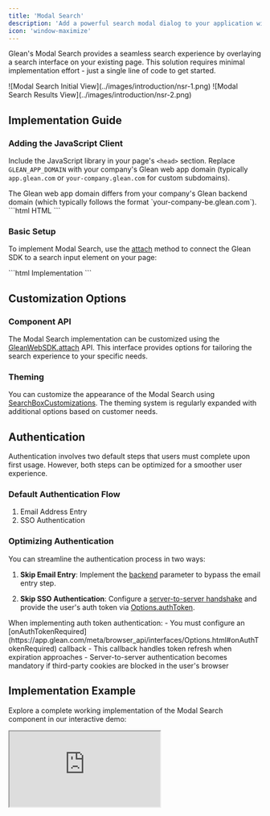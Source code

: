 ```yaml
---
title: 'Modal Search'
description: 'Add a powerful search modal dialog to your application with minimal code integration'
icon: 'window-maximize'
---
```


Glean's Modal Search provides a seamless search experience by overlaying a search interface on your existing page. This solution requires minimal implementation effort - just a single line of code to get started.

<Frame>
  ![Modal Search Initial View](../images/introduction/nsr-1.png)
</Frame>

<Frame>
  ![Modal Search Results View](../images/introduction/nsr-2.png)
</Frame>

## Implementation Guide

### Adding the JavaScript Client

Include the JavaScript library in your page's `<head>` section. Replace `GLEAN_APP_DOMAIN` with your company's Glean web app domain (typically `app.glean.com` or `your-company.glean.com` for custom subdomains).

<Info>
  The Glean web app domain differs from your company's Glean backend domain
  (which typically follows the format `your-company-be.glean.com`).
</Info>

<CodeGroup>
  ```html HTML
  <script
    defer
    src="https://{GLEAN_APP_DOMAIN}/embedded-search-latest.min.js"
  ></script>
  ```
</CodeGroup>

### Basic Setup

To implement Modal Search, use the [attach](https://app.glean.com/meta/browser_api/interfaces/GleanWebSDK.html#attach) method to connect the Glean SDK to a search input element on your page:

<CodeGroup>
  ```html Implementation
  <script>
    addEventListener('DOMContentLoaded', () =>{' '}
    {GleanWebSDK.attach(document.getElementById('search-box'))})
  </script>
  ```
</CodeGroup>

## Customization Options

### Component API

The Modal Search implementation can be customized using the [GleanWebSDK.attach](https://app.glean.com/meta/browser_api/interfaces/GleanWebSDK.html#attach) API. This interface provides options for tailoring the search experience to your specific needs.

### Theming

You can customize the appearance of the Modal Search using [SearchBoxCustomizations](https://app.glean.com/meta/browser_api/interfaces/SearchBoxCustomizations.html). The theming system is regularly expanded with additional options based on customer needs.

## Authentication

<Note>
  Authentication involves two default steps that users must complete upon first
  usage. However, both steps can be optimized for a smoother user experience.
</Note>

### Default Authentication Flow

1. Email Address Entry
2. SSO Authentication

### Optimizing Authentication

You can streamline the authentication process in two ways:

1. **Skip Email Entry**: Implement the [backend](https://app.glean.com/meta/browser_api/interfaces/SearchOptions.html#backend) parameter to bypass the email entry step.

2. **Skip SSO Authentication**: Configure a [server-to-server handshake](https://docs.google.com/document/d/12q1oQWwhkLQyIHXKE7OF6XtvJZ5av50Wd_NKUbRh5u4/edit) and provide the user's auth token via [Options.authToken](https://app.glean.com/meta/browser_api/interfaces/Options.html#authToken).

<Warning>
  When implementing auth token authentication: - You must configure an
  [onAuthTokenRequired](https://app.glean.com/meta/browser_api/interfaces/Options.html#onAuthTokenRequired)
  callback - This callback handles token refresh when expiration approaches -
  Server-to-server authentication becomes mandatory if third-party cookies are
  blocked in the user's browser
</Warning>

## Implementation Example

Explore a complete working implementation of the Modal Search component in our interactive demo:

<Frame>
  <iframe
    src="https://codepen.io/GleanWork/embed/VwWJOjZ?default-tab=js%2Cresult&editable=true"
    style={{ width: '100%', height: '500px' }}
    title="Modal Search | Glean"
  />
</Frame>
